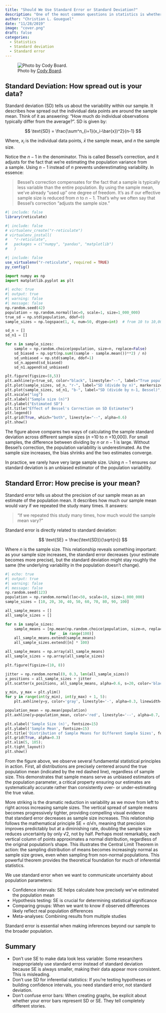 ```yaml
---
title: "Should We Use Standard Error or Standard Deviation?"
description: "One of the most common questions in statistics is whether to report standard error (SE) or standard deviation (SD) when presenting data. While these two measures are related, they serve fundamentally different purposes and choosing the wrong one can mislead your audience. Let's break down when to use each."
author: "Christian L. Goueguel"
date: "11/28/2019"
image: "cover.png"
draft: false
categories:
  - Statistics
  - Standard deviation
  - Standard error
---
```


::: justified
![Photo by [Cody Board](https://unsplash.com/photos/structure-beside-palm-trees-quuG8oNM61A).](cover.png){fig-align="center"}

## Standard Deviation: How spread out is your data?

Standard deviation (SD) tells us about the variability within our sample. It describes how spread out the individual data points are around the sample mean. Think of it as answering: "How much do individual observations typically differ from the average?". SD is given by:

$$
\text{SD} = \frac{\sum^n_{i=1}(x_i-\bar{x})^2}{n-1}
$$

Where, $x_i$ ​is the individual data points, $\bar{x}$ the sample mean, and $n$ the sample size.

Notice the $n−1$ in the denominator. This is called Bessel’s correction, and it adjusts for the fact that we're estimating the population variance from a sample. Using $n−1$ instead of $n$ prevents underestimating variability. In essence:

> Bessel’s correction compensates for the fact that a sample is typically less variable than the entire population. By using the sample mean, we’ve already “used up” one degree of freedom. It’s as if our effective sample size is reduced from $n$ to $n−1$. That’s why we often say that Bessel’s correction “adjusts the sample size.”

```r
#| include: false
library(reticulate)
```

```r
#| include: false
# virtualenv_create("r-reticulate")
# virtualenv_install(
#   "r-reticulate",
#   packages = c("numpy", "pandas", "matplotlib")
#   )
```

```r
#| include: false
use_virtualenv("r-reticulate", required = TRUE)
py_config()
```

```python
import numpy as np
import matplotlib.pyplot as plt
```

```python
#| echo: true
#| output: true
#| warning: false
#| message: false
np.random.seed(42)
population = np.random.normal(loc=0, scale=1, size=1_000_000)
true_sd = np.std(population, ddof=0)
sample_sizes = np.logspace(1, 4, num=50, dtype=int)  # from 10 to 10,000

sd_n = []
sd_n1 = []

for n in sample_sizes:
    sample = np.random.choice(population, size=n, replace=False)
    sd_biased = np.sqrt(np.sum((sample - sample.mean())**2) / n)
    sd_unbiased = np.std(sample, ddof=1)
    sd_n.append(sd_biased)
    sd_n1.append(sd_unbiased)

plt.figure(figsize=(8,5))
plt.axhline(y=true_sd, color="black", linestyle="--", label="True population SD")
plt.plot(sample_sizes, sd_n, "r-", label="SD (divide by n)", markersize=5)
plt.plot(sample_sizes, sd_n1, "b-", label="SD (divide by n-1, Bessel)", markersize=5)
plt.xscale("log")
plt.xlabel("Sample size (n)")
plt.ylabel("Estimated SD")
plt.title("Effect of Bessel's Correction on SD Estimates")
plt.legend()
plt.grid(True, which="both", linestyle="--", alpha=0.6)
plt.show()
```

The figure above compares two ways of calculating the sample standard deviation across different sample sizes ($n$ =10 to $n$ =10,000). For small samples, the difference between dividing by $n$ or $n−1$ is large. Without Bessel’s correction, the population variability is underestimated. As the sample size increases, the bias shrinks and the two estimates converge.

In practice, we rarely have very large sample size. Using $n−1$ ensures our standard deviation is an unbiased estimator of the population variability.

## Standard Error: How precise is your mean?

Standard error tells us about the precision of our sample mean as an estimate of the population mean. It describes how much our sample mean would vary if we repeated the study many times. It answers:

> "If we repeated this study many times, how much would the sample mean vary?"

Standard error is directly related to standard deviation:

$$
\text{SE} = \frac{\text{SD}}{\sqrt{n}}
$$

Where $n$ is the sample size. This relationship reveals something important: as your sample size increases, the standard error decreases (your estimate becomes more precise), but the standard deviation might stay roughly the same (the underlying variability in the population doesn't change).

```python
#| echo: true
#| output: true
#| warning: false
#| message: false
np.random.seed(123)
population = np.random.normal(loc=50, scale=10, size=1_000_000)
sample_sizes = [10, 20, 30, 40, 50, 60, 70, 80, 90, 100]

all_sample_means = []
all_sample_sizes = []

for n in sample_sizes:
    sample_means = [np.mean(np.random.choice(population, size=n, replace=False)) 
                    for _ in range(100)]
    all_sample_means.extend(sample_means)
    all_sample_sizes.extend([n] * 100)

all_sample_means = np.array(all_sample_means)
all_sample_sizes = np.array(all_sample_sizes)

plt.figure(figsize=(10, 8))

jitter = np.random.normal(0, 0.3, len(all_sample_sizes))
x_positions = all_sample_sizes + jitter
plt.scatter(x_positions, all_sample_means, alpha=0.6, s=20, color='black')

y_min, y_max = plt.ylim()
for y in range(int(y_min), int(y_max) + 1, 5):
    plt.axhline(y=y, color='gray', linestyle='-', alpha=0.3, linewidth=0.5)

population_mean = np.mean(population)
plt.axhline(y=population_mean, color='red', linestyle='--', alpha=0.7, linewidth=2)

plt.xlabel('Sample Size (n)', fontsize=15)
plt.ylabel('Sample Mean', fontsize=15)
plt.title('Distribution of Sample Means for Different Sample Sizes', fontsize=18)
plt.grid(True, alpha=0.3)
plt.xlim(5, 105);
plt.tight_layout()
plt.show()
```

From the figure above, we observe several fundamental statistical principles in action. First, all distributions are precisely centered around the true population mean (indicated by the red dashed line), regardless of sample size. This demonstrates that sample means serve as unbiased estimators of the population parameter, a critical property ensuring our estimates are systematically accurate rather than consistently over- or under-estimating the true value.

More striking is the dramatic reduction in variability as we move from left to right across increasing sample sizes. The vertical spread of sample means becomes progressively tighter, providing compelling visual evidence that standard error decreases as sample size increases. This relationship follows the mathematical principle SE = σ/√n, meaning that precision improves predictably but at a diminishing rate, doubling the sample size reduces uncertainty by only √2, not by half. Perhaps most remarkably, each vertical column of points approximates a normal distribution, regardless of the original population's shape. This illustrates the Central Limit Theorem in action: the sampling distribution of means becomes increasingly normal as sample size grows, even when sampling from non-normal populations. This powerful theorem provides the theoretical foundation for much of inferential statistics.

We use standard error when we want to communicate uncertainty about population parameters:

-   Confidence intervals: SE helps calculate how precisely we've estimated the population mean
-   Hypothesis testing: SE is crucial for determining statistical significance
-   Comparing groups: When we want to know if observed differences likely reflect real population differences
-   Meta-analyses: Combining results from multiple studies

Standard error is essential when making inferences beyond our sample to the broader population.

## Summary

-   Don't use SE to make data look less variable: Some researchers inappropriately use standard error instead of standard deviation because SE is always smaller, making their data appear more consistent. This is misleading.
-   Don't use SD for inferential statistics: If you're testing hypotheses or building confidence intervals, you need standard error, not standard deviation.
-   Don't confuse error bars: When creating graphs, be explicit about whether your error bars represent SD or SE. They tell completely different stories.
:::
